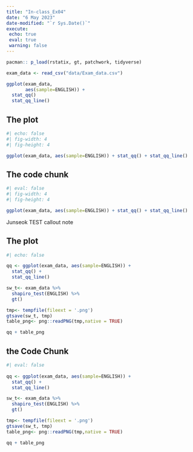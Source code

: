 ```yaml
---
title: "In-class_Ex04"
date: "6 May 2023"
date-modified: "`r Sys.Date()`"
execute: 
 echo: true
 eval: true
 warning: false
---
```


```r
pacman:: p_load(rstatix, gt, patchwork, tidyverse)
```

```r
exam_data <- read_csv("data/Exam_data.csv")
```

```r
ggplot(exam_data,
       aes(sample=ENGLISH)) +
  stat_qq()
  stat_qq_line()
```

::: panel-tabset
## The plot

```r
#| echo: false
#| fig-width: 4
#| fig-height: 4

ggplot(exam_data, aes(sample=ENGLISH)) + stat_qq() + stat_qq_line()
```

## The code chunk

```r

#| eval: false
#| fig-width: 4
#| fig-height: 4

ggplot(exam_data, aes(sample=ENGLISH)) + stat_qq() + stat_qq_line()
```
:::

::: callout-note
Junseok TEST callout note
:::

::: panel-tabset

## The plot

```r
#| echo: false 

qq <- ggplot(exam_data, aes(sample=ENGLISH)) + 
  stat_qq() + 
  stat_qq_line()

sw_t<- exam_data %>% 
  shapiro_test(ENGLISH) %>% 
  gt()

tmp<- tempfile(fileext = '.png') 
gtsave(sw_t, tmp) 
table_png<- png::readPNG(tmp,native = TRUE)

qq + table_png

```
## the Code Chunk
```r

#| eval: false 
 
qq <- ggplot(exam_data, aes(sample=ENGLISH)) + 
  stat_qq() + 
  stat_qq_line()

sw_t<- exam_data %>% 
  shapiro_test(ENGLISH) %>% 
  gt()

tmp<- tempfile(fileext = '.png') 
gtsave(sw_t, tmp) 
table_png<- png::readPNG(tmp,native = TRUE)

qq + table_png
```
:::

